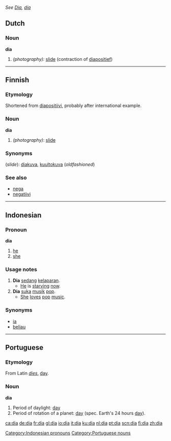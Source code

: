 ''See [[Dia]], [[día]]''
==Dutch==

===Noun===
'''dia'''
# ''(photography):'' [[slide]] (contraction of [[diapositief]]) {{m}}

----

==Finnish==

===Etymology===
Shortened from [[diapositiivi]], probably after international example.

===Noun===
'''dia'''
# ''(photography)'': [[slide]]

===Synonyms===
(''slide''): [[diakuva]], [[kuultokuva]] (''oldfashioned'')

===See also===
*[[nega]]
*[[negatiivi]]

----

==Indonesian==

===Pronoun===
'''dia'''
# [[he]]
# [[she]]

===Usage notes===
# '''Dia''' [[sedang]] [[lapar|kelaparan]].
#* [[he|He]] is [[starve|starving]] [[now]].
# '''Dia''' [[suka]] [[musik]] [[pop]].
#* [[she|She]] [[love]]s [[pop]] [[music]].

===Synonyms===
* [[ia]]
* [[beliau]]

[[Category:Indonesian pronouns]]

----

==Portuguese==

===Etymology===
From Latin ''[[dies]]'', [[day]].

===Noun===
'''dia''' {{m}}
#Period of daylight: [[day]]
#Period of rotation of a planet: [[day]] (spec. Earth's 24 hours [[day]]).

[[Category:Portuguese nouns]]

[[ca:dia]]
[[de:dia]]
[[fr:dia]]
[[gl:dia]]
[[io:dia]]
[[it:dia]]
[[ku:dia]]
[[nl:dia]]
[[pt:dia]]
[[scn:dia]]
[[fi:dia]]
[[zh:dia]]